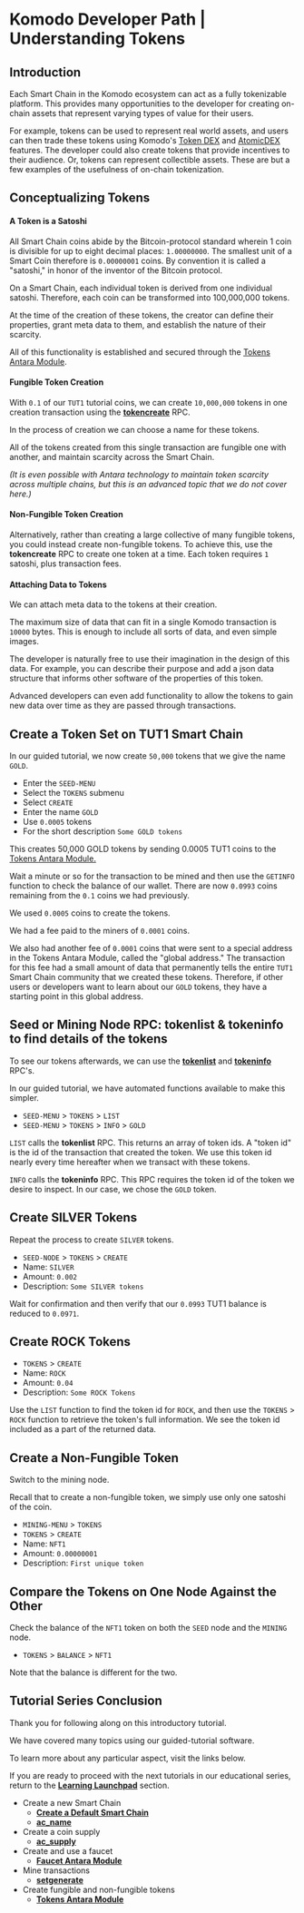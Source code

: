 

# Komodo Developer Path | Understanding Tokens

## Introduction

Each Smart Chain in the Komodo ecosystem can act as a fully tokenizable platform. This provides many opportunities to the developer for creating on-chain assets that represent varying types of value for their users.

For example, tokens can be used to represent real world assets, and users can then trade these tokens using Komodo's [Token DEX](/antara/api/tokens) and [AtomicDEX](/atomicdex/tutorials/) features. The developer could also create tokens that provide incentives to their audience. Or, tokens can represent collectible assets. These are but a few examples of the usefulness of on-chain tokenization.

## Conceptualizing Tokens

#### A Token is a Satoshi

All Smart Chain coins abide by the Bitcoin-protocol standard wherein 1 coin is divisible for up to eight decimal places: `1.00000000`. The smallest unit of a Smart Coin therefore is `0.00000001` coins. By convention it is called a "satoshi," in honor of the inventor of the Bitcoin protocol.

On a Smart Chain, each individual token is derived from one individual satoshi. Therefore, each coin can be transformed into 100,000,000 tokens.

At the time of the creation of these tokens, the creator can define their properties, grant meta data to them, and establish the nature of their scarcity.

All of this functionality is established and secured through the [Tokens Antara Module](/antara/api/tokens).

#### Fungible Token Creation

With `0.1` of our `TUT1` tutorial coins, we can create `10,000,000` tokens in one creation transaction using the [<b>tokencreate</b>](/antara/api/tokens/#tokencreate) RPC.

In the process of creation we can choose a name for these tokens.

All of the tokens created from this single transaction are fungible one with another, and maintain scarcity across the Smart Chain.

_(It is even possible with Antara technology to maintain token scarcity across multiple chains, but this is an advanced topic that we do not cover here.)_

#### Non-Fungible Token Creation

Alternatively, rather than creating a large collective of many fungible tokens, you could instead create non-fungible tokens. To achieve this, use the <b>tokencreate</b> RPC to create one token at a time. Each token requires `1` satoshi, plus transaction fees.

#### Attaching Data to Tokens

We can attach meta data to the tokens at their creation.

The maximum size of data that can fit in a single Komodo transaction is `10000` bytes. This is enough to include all sorts of data, and even simple images.

The developer is naturally free to use their imagination in the design of this data. For example, you can describe their purpose and add a json data structure that informs other software of the properties of this token.

Advanced developers can even add functionality to allow the tokens to gain new data over time as they are passed through transactions.

## Create a Token Set on TUT1 Smart Chain

In our guided tutorial, we now create `50,000` tokens that we give the name `GOLD`.

- Enter the `SEED-MENU`
- Select the `TOKENS` submenu
- Select `CREATE`
- Enter the name `GOLD`
- Use `0.0005` tokens
- For the short description `Some GOLD tokens`

This creates 50,000 GOLD tokens by sending 0.0005 TUT1 coins to the [Tokens Antara Module.](/antara/api/tokens/#introduction)

Wait a minute or so for the transaction to be mined and then use the `GETINFO` function to check the balance of our wallet. There are now `0.0993` coins remaining from the `0.1` coins we had previously.

We used `0.0005` coins to create the tokens.

We had a fee paid to the miners of `0.0001` coins.

We also had another fee of `0.0001` coins that were sent to a special address in the Tokens Antara Module, called the "global address." The transaction for this fee had a small amount of data that permanently tells the entire `TUT1` Smart Chain community that we created these tokens. Therefore, if other users or developers want to learn about our `GOLD` tokens, they have a starting point in this global address.

## Seed or Mining Node RPC: tokenlist & tokeninfo to find details of the tokens

To see our tokens afterwards, we can use the [<b>tokenlist</b>](/antara/api/tokens#tokenlist) and [<b>tokeninfo</b>](/antara/api/tokens/#tokeninfo) RPC's.

In our guided tutorial, we have automated functions available to make this simpler.

- `SEED-MENU` > `TOKENS` > `LIST`
- `SEED-MENU` > `TOKENS` > `INFO` > `GOLD`

`LIST` calls the <b>tokenlist</b> RPC. This returns an array of token ids. A "token id" is the id of the transaction that created the token. We use this token id nearly every time hereafter when we transact with these tokens.

`INFO` calls the <b>tokeninfo</b> RPC. This RPC requires the token id of the token we desire to inspect. In our case, we chose the `GOLD` token.

<OptimizedImage
  title=" Komodo Developer Path | Understanding Tokens"
  src={tutorial1}
  classNaming="w-full"
  alt=" Komodo Developer Path | Understanding Tokens"
/>

## Create SILVER Tokens

Repeat the process to create `SILVER` tokens.

- `SEED-NODE` > `TOKENS` > `CREATE`
- Name: `SILVER`
- Amount: `0.002`
- Description: `Some SILVER tokens`

Wait for confirmation and then verify that our `0.0993` TUT1 balance is reduced to `0.0971`.

<OptimizedImage
  title=" Komodo Developer Path | Understanding Tokens"
  src={tutorial2}
  classNaming="w-full"
  alt=" Komodo Developer Path | Understanding Tokens"
/>

## Create ROCK Tokens

- `TOKENS` > `CREATE`
- Name: `ROCK`
- Amount: `0.04`
- Description: `Some ROCK Tokens`

Use the `LIST` function to find the token id for `ROCK`, and then use the `TOKENS` > `ROCK` function to retrieve the token's full information. We see the token id included as a part of the returned data.

<OptimizedImage
  title=" Komodo Developer Path | Understanding Tokens"
  src={tutorial3}
  classNaming="w-full"
  alt=" Komodo Developer Path | Understanding Tokens"
/>

<OptimizedImage
  title=" Komodo Developer Path | Understanding Tokens"
  src={tutorial4}
  classNaming="w-full"
  alt=" Komodo Developer Path | Understanding Tokens"
/>

## Create a Non-Fungible Token

Switch to the mining node.

Recall that to create a non-fungible token, we simply use only one satoshi of the coin.

- `MINING-MENU` > `TOKENS`
- `TOKENS` > `CREATE`
- Name: `NFT1`
- Amount: `0.00000001`
- Description: `First unique token`

## Compare the Tokens on One Node Against the Other

Check the balance of the `NFT1` token on both the `SEED` node and the `MINING` node.

- `TOKENS` > `BALANCE` > `NFT1`

Note that the balance is different for the two.

<OptimizedImage
  title=" Komodo Developer Path | Understanding Tokens"
  src={tutorial6}
  classNaming="w-full"
  alt=" Komodo Developer Path | Understanding Tokens"
/>

<OptimizedImage
  title=" Komodo Developer Path | Understanding Tokens"
  src={tutorial7}
  classNaming="w-full"
  alt=" Komodo Developer Path | Understanding Tokens"
/>

## Tutorial Series Conclusion

Thank you for following along on this introductory tutorial.

We have covered many topics using our guided-tutorial software.

To learn more about any particular aspect, visit the links below.

If you are ready to proceed with the next tutorials in our educational series, return to the [<b>Learning Launchpad</b>](/start-here/learning-launchpad/learning-path-outline/#introduction) section.

- Create a new Smart Chain
  - [<b>Create a Default Smart Chain</b>](/smart-chains/tutorials/create-a-default-smart-chain/#creating-a-new-smart-chain)
  - [<b>ac_name</b>](/antara/setup/antara-customizations/#ac-name)
- Create a coin supply
  - [<b>ac_supply</b>](/antara/setup/antara-customizations/#ac-supply)
- Create and use a faucet
  - [<b>Faucet Antara Module</b>](/antara/api/faucet/#introduction)
- Mine transactions
  - [<b>setgenerate</b>](/smart-chains/api/generate/#setgenerate)
- Create fungible and non-fungible tokens
  - [<b>Tokens Antara Module </b>](/antara/api/tokens/#introduction)
